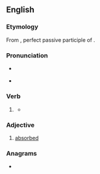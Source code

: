==English==

===Etymology===
From {{uder|en|la|absorptus}}, perfect passive participle of {{m|la|absorbeō||absorb}}.

===Pronunciation===
* {{a|US}} {{IPA|en|/æbˈsɔɹpt/|/æbˈzɔɹpt/|/əbˈsɔɹpt/|/əbˈzɔɹpt/}}
* {{rhymes|en|ɔɹpt|s=2}}

===Verb===
{{head|en|verb form}}

# {{lb|en|archaic}} {{inflection of|en|absorb||past|part}}
#* {{RQ:Pope Odyssey|book=10|passage=Absent I ponder, and '''absorpt''' in care:}}

===Adjective===
{{en-adj|-}}

# [[absorbed]]

===Anagrams===
* {{anagrams|en|a=aboprst|Bastrop|barpost|bartops|topbars}}